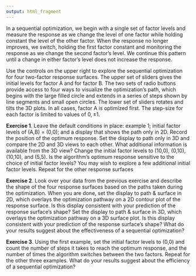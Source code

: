 ```yaml
---
output: html_fragment
---
```


<!-- place activity 1 here -->

In a sequential optimization, we begin with a single set of factor levels and measure the response as we change the level of one factor while holding constant the level of the other factor. When the response no longer improves, we switch, holding the first factor constant and monitoring the response as we change the second factor's level. We continue this pattern until a change in either factor's level does not increase the response.

Use the controls on the upper right to explore the sequential optimization for four two-factor response surfaces. The upper set of sliders gives the initial levels for factor A and for factor B. The two sets of radio buttons provide access to four ways to visualize the optimization's path, which begins with the large filled circle and extends in a series of steps shown by line segments and small open circles. The lower set of sliders rotates and tilts the 3D plots. In all cases, factor A is optimized first. The step-size for each factor is limited to values of  $0, \pm 1$.

**Exercise 1**. Leave the default conditions in place: example 1; initial factor levels of (A,B) = (0,0); and a display that shows the path only in 2D. Record the position of the optimum response. Set the display to path only in 3D and compare the 2D and 3D views to each other. What additional information is available from the 3D view? Change the initial factor levels to (10,0), (0,10), (10,10), and (5,5). Is the algorithm's optimum response sensitive to the choice of initial factor levels? You may wish to explore a few additional initial factor levels. Repeat for the other response surfaces

**Exercise 2**. Look over your data from the previous exercise and describe the shape of the four response surfaces based on the paths taken during the optimization. When you are done, set the display to path & surface in 2D, which overlays the optimization pathway on a 2D contour plot of the response surface. Is this display consistent with your prediction of the response surface's shape? Set the display to path & surface in 3D, which overlays the optimization pathway on a 3D surface plot. Is this display consistent with your prediction of the response surface's shape? What do your results suggest about the effectiveness of a sequential optimization?

**Exercise 3**. Using the first example, set the initial factor levels to (0,0) and count the number of steps it takes to reach the optimum response, and the number of times the algorithm switches between the two factors. Repeat for the other three examples. What do your results suggest about the efficiency of a sequential optimization?
